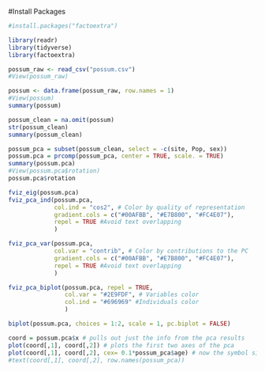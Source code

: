 
#Install Packages
```r
#install.packages("factoextra")
```



```r
library(readr)
library(tidyverse)
library(factoextra)
```


```r
possum_raw <- read_csv("possum.csv")
#View(possum_raw)
```


```r

possum <- data.frame(possum_raw, row.names = 1)
#View(possum)
summary(possum)
```


```r
possum_clean = na.omit(possum)
str(possum_clean)
summary(possum_clean)

```




```r
possum_pca = subset(possum_clean, select = -c(site, Pop, sex))
possum.pca = prcomp(possum_pca, center = TRUE, scale. = TRUE)
summary(possum.pca)
#View(possum.pca$rotation)
possum.pca$rotation

```


```r

fviz_eig(possum.pca)
fviz_pca_ind(possum.pca,
             col.ind = "cos2", # Color by quality of representation
             gradient.cols = c("#00AFBB", "#E7B800", "#FC4E07"),
             repel = TRUE #Avoid text overlapping
             )

```


```r
fviz_pca_var(possum.pca,
             col.var = "contrib", # Color by contributions to the PC
             gradient.cols = c("#00AFBB", "#E7B800", "#FC4E07"),
             repel = TRUE #Avoid text overlapping
             )
```


```r
fviz_pca_biplot(possum.pca, repel = TRUE,
                col.var = "#2E9FDF", # Variables color
                col.ind = "#696969" #Individuals color
                )
```


```r
biplot(possum.pca, choices = 1:2, scale = 1, pc.biplot = FALSE)
```


```r
coord = possum.pca$x # pulls out just the info from the pca results
plot(coord[,1], coord[,2]) # plots the first two axes of the pca
plot(coord[,1], coord[,2], cex= 0.1*possum_pca$age) # now the symbol size tells you mpg
#text(coord[,1], coord[,2], row.names(possum_pca))
```

































































